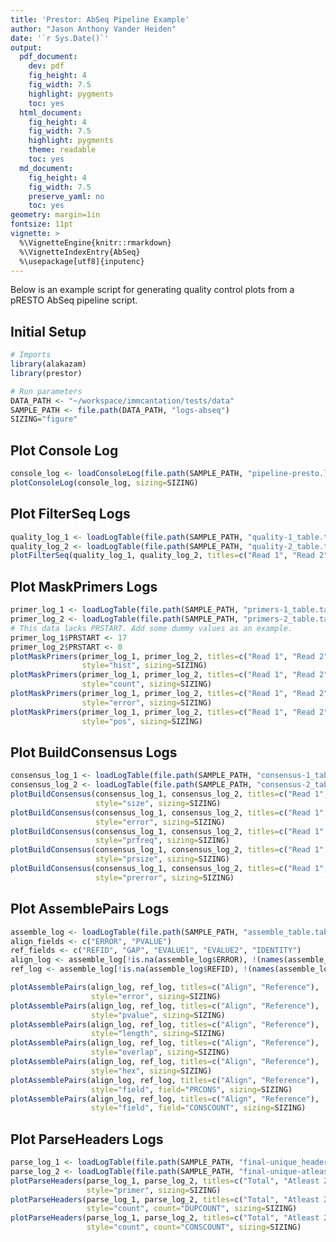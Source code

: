 ```yaml
---
title: 'Prestor: AbSeq Pipeline Example'
author: "Jason Anthony Vander Heiden"
date: '`r Sys.Date()`'
output:
  pdf_document:
    dev: pdf
    fig_height: 4
    fig_width: 7.5
    highlight: pygments
    toc: yes
  html_document:
    fig_height: 4
    fig_width: 7.5
    highlight: pygments
    theme: readable
    toc: yes
  md_document:
    fig_height: 4
    fig_width: 7.5
    preserve_yaml: no
    toc: yes
geometry: margin=1in
fontsize: 11pt
vignette: >
  %\VignetteEngine{knitr::rmarkdown}
  %\VignetteIndexEntry{AbSeq}
  %\usepackage[utf8]{inputenc}
---
```


Below is an example script for generating quality control plots from a pRESTO AbSeq pipeline script.

## Initial Setup

```R
# Imports
library(alakazam)
library(prestor)

# Run parameters
DATA_PATH <- "~/workspace/immcantation/tests/data"
SAMPLE_PATH <- file.path(DATA_PATH, "logs-abseq")
SIZING="figure"
```

## Plot Console Log

```R
console_log <- loadConsoleLog(file.path(SAMPLE_PATH, "pipeline-presto.log"))
plotConsoleLog(console_log, sizing=SIZING)
```

## Plot FilterSeq Logs

```R
quality_log_1 <- loadLogTable(file.path(SAMPLE_PATH, "quality-1_table.tab" ))
quality_log_2 <- loadLogTable(file.path(SAMPLE_PATH, "quality-2_table.tab" ))
plotFilterSeq(quality_log_1, quality_log_2, titles=c("Read 1", "Read 2"), sizing=SIZING)
```

## Plot MaskPrimers Logs

```R
primer_log_1 <- loadLogTable(file.path(SAMPLE_PATH, "primers-1_table.tab" ))
primer_log_2 <- loadLogTable(file.path(SAMPLE_PATH, "primers-2_table.tab" ))
# This data lacks PRSTART. Add some dummy values as an example.
primer_log_1$PRSTART <- 17
primer_log_2$PRSTART <- 0
plotMaskPrimers(primer_log_1, primer_log_2, titles=c("Read 1", "Read 2"), 
                style="hist", sizing=SIZING)
plotMaskPrimers(primer_log_1, primer_log_2, titles=c("Read 1", "Read 2"), 
                style="count", sizing=SIZING)
plotMaskPrimers(primer_log_1, primer_log_2, titles=c("Read 1", "Read 2"), 
                style="error", sizing=SIZING)
plotMaskPrimers(primer_log_1, primer_log_2, titles=c("Read 1", "Read 2"), 
                style="pos", sizing=SIZING)
```

## Plot BuildConsensus Logs

```R
consensus_log_1 <- loadLogTable(file.path(SAMPLE_PATH, "consensus-1_table.tab"))
consensus_log_2 <- loadLogTable(file.path(SAMPLE_PATH, "consensus-2_table.tab"))
plotBuildConsensus(consensus_log_1, consensus_log_2, titles=c("Read 1", "Read 2"), 
                   style="size", sizing=SIZING)
plotBuildConsensus(consensus_log_1, consensus_log_2, titles=c("Read 1", "Read 2"), 
                   style="error", sizing=SIZING)
plotBuildConsensus(consensus_log_1, consensus_log_2, titles=c("Read 1", "Read 2"), 
                   style="prfreq", sizing=SIZING)
plotBuildConsensus(consensus_log_1, consensus_log_2, titles=c("Read 1", "Read 2"), 
                   style="prsize", sizing=SIZING)
plotBuildConsensus(consensus_log_1, consensus_log_2, titles=c("Read 1", "Read 2"), 
                   style="prerror", sizing=SIZING)
```

## Plot AssemblePairs Logs

```R
assemble_log <- loadLogTable(file.path(SAMPLE_PATH, "assemble_table.tab"))
align_fields <- c("ERROR", "PVALUE")
ref_fields <- c("REFID", "GAP", "EVALUE1", "EVALUE2", "IDENTITY")
align_log <- assemble_log[!is.na(assemble_log$ERROR), !(names(assemble_log) %in% ref_fields)]
ref_log <- assemble_log[!is.na(assemble_log$REFID), !(names(assemble_log) %in% align_fields)]

plotAssemblePairs(align_log, ref_log, titles=c("Align", "Reference"), 
                  style="error", sizing=SIZING)
plotAssemblePairs(align_log, ref_log, titles=c("Align", "Reference"), 
                  style="pvalue", sizing=SIZING)
plotAssemblePairs(align_log, ref_log, titles=c("Align", "Reference"), 
                  style="length", sizing=SIZING)
plotAssemblePairs(align_log, ref_log, titles=c("Align", "Reference"), 
                  style="overlap", sizing=SIZING)
plotAssemblePairs(align_log, ref_log, titles=c("Align", "Reference"), 
                  style="hex", sizing=SIZING)
plotAssemblePairs(align_log, ref_log, titles=c("Align", "Reference"), 
                  style="field", field="PRCONS", sizing=SIZING)
plotAssemblePairs(align_log, ref_log, titles=c("Align", "Reference"), 
                  style="field", field="CONSCOUNT", sizing=SIZING)

```

## Plot ParseHeaders Logs

```R
parse_log_1 <- loadLogTable(file.path(SAMPLE_PATH, "final-unique_headers.tab"))
parse_log_2 <- loadLogTable(file.path(SAMPLE_PATH, "final-unique-atleast2_headers.tab"))
plotParseHeaders(parse_log_1, parse_log_2, titles=c("Total", "Atleast 2 Reads"), 
                 style="primer", sizing=SIZING)
plotParseHeaders(parse_log_1, parse_log_2, titles=c("Total", "Atleast 2 Reads"), 
                 style="count", count="DUPCOUNT", sizing=SIZING) 
plotParseHeaders(parse_log_1, parse_log_2, titles=c("Total", "Atleast 2 Reads"), 
                 style="count", count="CONSCOUNT", sizing=SIZING) 
```
